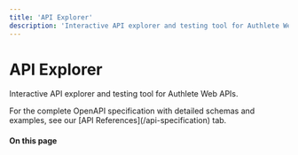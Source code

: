 ```yaml
---
title: 'API Explorer'
description: 'Interactive API explorer and testing tool for Authlete Web APIs.'
---
```


# API Explorer

Interactive API explorer and testing tool for Authlete Web APIs.

<Note>
For the complete OpenAPI specification with detailed schemas and examples, see our [API References](/api-specification) tab.
</Note>

#### On this page
